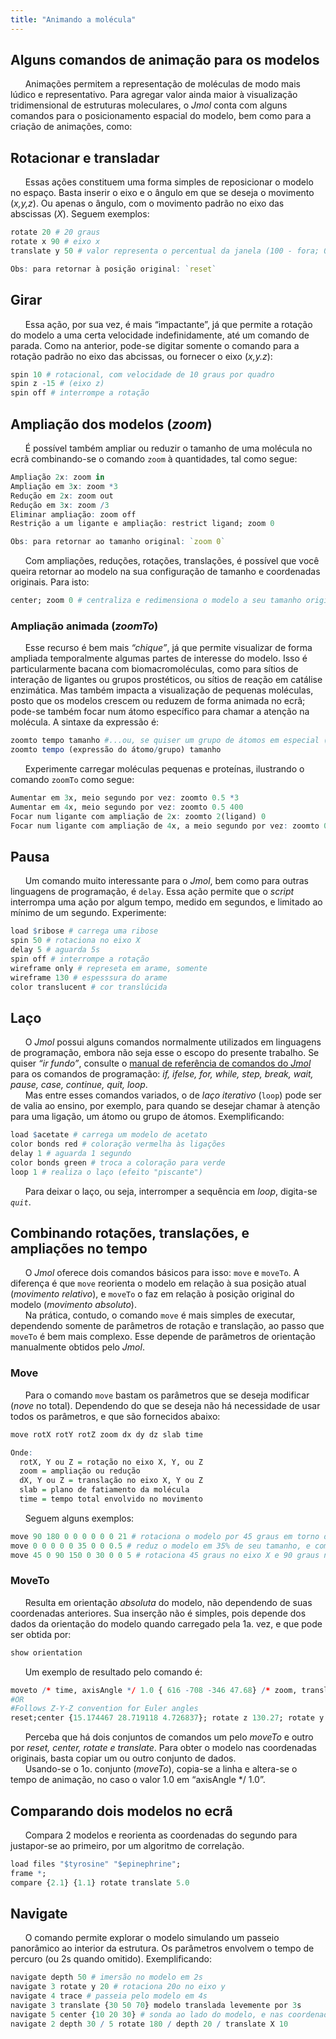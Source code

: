 ```yaml
---
title: "Animando a molécula"
---
```


## Alguns comandos de animação para os modelos

|       Animações permitem a representação de moléculas de modo mais lúdico e representativo. Para agregar valor ainda maior à visualização tridimensional de estruturas moleculares, o *Jmol* conta com alguns comandos para o posicionamento espacial do modelo, bem como para a criação de animações, como:

## Rotacionar e transladar

|       Essas ações constituem uma forma simples de reposicionar o modelo no espaço. Basta inserir o eixo e o ângulo em que se deseja o movimento (*x,y,z*). Ou apenas o ângulo, com o movimento padrão no eixo das abscissas (*X*). Seguem exemplos:

```r
rotate 20 # 20 graus
rotate x 90 # eixo x
translate y 50 # valor representa o percentual da janela (100 - fora; 0 - centro)

Obs: para retornar à posição original: `reset`
```

## Girar

|       Essa ação, por sua vez, é mais "impactante", já que permite a rotação do modelo a uma certa velocidade indefinidamente, até um comando de parada. Como na anterior, pode-se digitar somente o comando para a rotação padrão no eixo das abcissas, ou fornecer o eixo (*x,y.z*):

```r
spin 10 # rotacional, com velocidade de 10 graus por quadro
spin z -15 # (eixo z)
spin off # interrompe a rotação
```

## Ampliação dos modelos (*zoom*)

|       É possível também ampliar ou reduzir o tamanho de uma molécula no ecrã combinando-se o comando `zoom` à quantidades, tal como segue:

```r
Ampliação 2x: zoom in
Ampliação em 3x: zoom *3 
Redução em 2x: zoom out 
Redução em 3x: zoom /3 
Eliminar ampliação: zoom off 
Restrição a um ligante e ampliação: restrict ligand; zoom 0

Obs: para retornar ao tamanho original: `zoom 0`
```

|       Com ampliações, reduções, rotações, translações, é possível que você queira retornar ao modelo na sua configuração de tamanho e coordenadas originais. Para isto:

```r
center; zoom 0 # centraliza e redimensiona o modelo a seu tamanho original
```

### Ampliação animada (*zoomTo*)

|       Esse recurso é bem mais *"chique"*, já que permite visualizar de forma ampliada temporalmente algumas partes de interesse do modelo. Isso é particularmente bacana com biomacromoléculas, como para sítios de interação de ligantes ou grupos prostéticos, ou sítios de reação em catálise enzimática. Mas também impacta a visualização de pequenas moléculas, posto que os modelos crescem ou reduzem de forma animada no ecrã; pode-se também focar num átomo específico para chamar a atenção na molécula. A sintaxe da expressão é:

```r
zoomto tempo tamanho #...ou, se quiser um grupo de átomos em especial (ligante, por ex)...
zoomto tempo (expressão do átomo/grupo) tamanho
```

|       Experimente carregar moléculas pequenas e proteínas, ilustrando o comando `zoomTo` como segue:

```r
Aumentar em 3x, meio segundo por vez: zoomto 0.5 *3 
Aumentar em 4x, meio segundo por vez: zoomto 0.5 400 
Focar num ligante com ampliação de 2x: zoomto 2(ligand) 0
Focar num ligante com ampliação de 4x, a meio segundo por vez: zoomto 0.5(ligand)* 4
```

## Pausa

|       Um comando muito interessante para o *Jmol*, bem como para outras linguagens de programação, é `delay`. Essa ação permite que o *script* interrompa uma ação por algum tempo, medido em segundos, e limitado ao mínimo de um segundo. Experimente:

```r
load $ribose # carrega uma ribose
spin 50 # rotaciona no eixo X
delay 5 # aguarda 5s
spin off # interrompe a rotação
wireframe only # represeta em arame, somente
wireframe 130 # espesssura do arame
color translucent # cor translúcida
```

## Laço

|       O *Jmol* possui alguns comandos normalmente utilizados em linguagens de programação, embora não seja esse o escopo do presente trabalho. Se quiser *"ir fundo"*, consulte o [manual de referência de comandos do *Jmol*](https://chemapps.stolaf.edu/jmol/docs/) para os comandos de programação: *if, ifelse, for, while, step, break, wait, pause, case, continue, quit, loop*.

|       Mas entre esses comandos variados, o de *laço iterativo* (`loop`) pode ser de valia ao ensino, por exemplo, para quando se desejar chamar à atenção para uma ligação, um átomo ou grupo de átomos. Exemplificando:

```r
load $acetate # carrega um modelo de acetato
color bonds red # coloração vermelha às ligações
delay 1 # aguarda 1 segundo
color bonds green # troca a coloração para verde
loop 1 # realiza o laço (efeito "piscante")
```

|       Para deixar o laço, ou seja, interromper a sequência em *loop*, digita-se *`quit`*.

## Combinando rotações, translações, e ampliações no tempo

|       O *Jmol* oferece dois comandos básicos para isso: `move` e `moveTo`. A diferença é que `move` reorienta o modelo em relação à sua posição atual (*movimento relativo*), e `moveTo` o faz em relação à posição original do modelo (*movimento absoluto*).

|       Na prática, contudo, o comando `move` é mais simples de executar, dependendo somente de parâmetros de rotação e translação, ao passo que `moveTo` é bem mais complexo. Esse depende de parâmetros de orientação manualmente obtidos pelo *Jmol*.

### Move

|       Para o comando `move` bastam os parâmetros que se deseja modificar (*nove* no total). Dependendo do que se deseja não há necessidade de usar todos os parâmetros, e que são fornecidos abaixo:

```r
move rotX rotY rotZ zoom dx dy dz slab time

Onde:
  rotX, Y ou Z = rotação no eixo X, Y, ou Z
  zoom = ampliação ou redução
  dX, Y ou Z = translação no eixo X, Y ou Z
  slab = plano de fatiamento da molécula
  time = tempo total envolvido no movimento
```

|       Seguem alguns exemplos:

```r
move 90 180 0 0 0 0 0 0 21 # rotaciona o modelo por 45 graus em torno do eixo X e por 180 graus no eixo Y, e empregando um movimento gradual de 2 segundos
move 0 0 0 0 0 35 0 0 0.5 # reduz o modelo em 35% de seu tamanho, e com movimento gradual de 0,5 segundos
move 45 0 90 150 0 30 0 0 5 # rotaciona 45 graus no eixo X e 90 graus no eixo Z, ampliando o modelo em 150% e transladando-o por 30%, tudo ao longo de 5 segundos.
```

### MoveTo

|       Resulta em orientação *absoluta* do modelo, não dependendo de suas coordenadas anteriores. Sua inserção não é simples, pois depende dos dados da orientação do modelo quando carregado pela 1a. vez, e que pode ser obtida por:

```r
show orientation
```

|       Um exemplo de resultado pelo comando é:

```r
moveto /* time, axisAngle */ 1.0 { 616 -708 -346 47.68} /* zoom, translation */  400.0 0.0 0.0  /* center, rotationRadius */ {15.174467 28.719118 4.726837} 35.148052 /* navigation center, translation, depth */ {0 0 0} 0 0 0 /* cameraDepth, cameraX, cameraY */  3.0 0.0 0.0;
#OR
#Follows Z-Y-Z convention for Euler angles
reset;center {15.174467 28.719118 4.726837}; rotate z 130.27; rotate y 44.57; rotate z -147.67; zoom 400.0;
```

|       Perceba que há dois conjuntos de comandos um pelo *moveTo* e outro por *reset, center, rotate e translate*. Para obter o modelo nas coordenadas originais, basta copiar um ou outro conjunto de dados.

|       Usando-se o 1o. conjunto (*moveTo*), copia-se a linha e altera-se o tempo de animação, no caso o valor 1.0 em "axisAngle \*/ 1.0".

## Comparando dois modelos no ecrã

|       Compara 2 modelos e reorienta as coordenadas do segundo para justapor-se ao primeiro, por um algoritmo de correlação.

```r
load files "$tyrosine" "$epinephrine";
frame *;
compare {2.1} {1.1} rotate translate 5.0 
```

## Navigate

|       O comando permite explorar o modelo simulando um passeio panorâmico ao interior da estrutura. Os parâmetros envolvem o tempo de percuro (ou 2s quando omitido). Exemplificando:

```r
navigate depth 50 # imersão no modelo em 2s
navigate 3 rotate y 20 # rotaciona 20o no eixo y
navigate 4 trace # passeia pelo modelo em 4s
navigate 3 translate {30 50 70} modelo translada levemente por 3s
navigate 5 center {10 20 30} # sonda ao lado do modelo, e nas coordenadas x, y, z
navigate 2 depth 30 / 5 rotate 180 / depth 20 / translate X 10
```

<!-- ## Exemplos de animações para moléculas no *Jmol* -->
